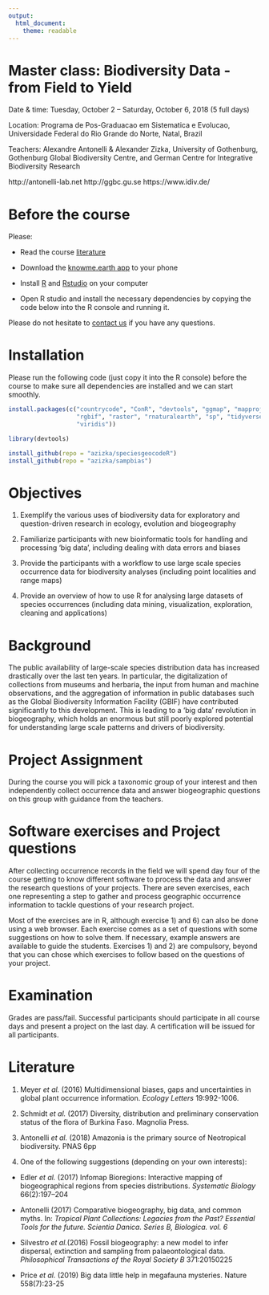 ```yaml
---
output: 
  html_document:
    theme: readable
---
```


# Master class: Biodiversity Data - from Field to Yield

Date & time: Tuesday, October 2 – Saturday, October 6, 2018 (5 full days)

Location: Programa de Pos-Graduacao em Sistematica e Evolucao, Universidade Federal do Rio Grande do Norte, Natal, Brazil

Teachers: Alexandre Antonelli & Alexander Zizka, University of Gothenburg, Gothenburg Global Biodiversity Centre, and 
German Centre for Integrative Biodiversity Research  

http://antonelli-lab.net   http://ggbc.gu.se    https://www.idiv.de/ 


# Before the course
Please:

* Read the course [literature](https://github.com/azizka/Biodiversity_Data_from_Field_to_Yield#literature)

* Download the [knowme.earth app](https://knowme.earth/) to your phone

* Install [R](https://cran.r-project.org/bin/) and [Rstudio](https://www.rstudio.com/products/rstudio/download/#download) on your computer

* Open R studio and install the necessary dependencies by copying the code below into the R console and running it. 

Please do not hesitate to [contact us](mailto:zizka.alexander@gmail.com) if you have any questions.


# Installation
Please run the following code (just copy it into the R console) before the course to make sure all dependencies are installed and we can start smoothly.

```r
install.packages(c("countrycode", "ConR", "devtools", "ggmap", "mapproj", "maps",
                   "rgbif", "raster", "rnaturalearth", "sp", "tidyverse",
                   "viridis"))

library(devtools)

install_github(repo = "azizka/speciesgeocodeR")
install_github(repo = "azizka/sampbias")
```


# Objectives
1.	Exemplify the various uses of biodiversity data for exploratory and question-driven research in ecology, evolution and biogeography 

2.	Familiarize participants with new bioinformatic tools for handling and processing ‘big data’, including dealing with data errors and biases 

3.	Provide the participants with a workflow to use large scale species occurrence data for biodiversity analyses (including point localities and range maps)

4.	Provide an overview of how to use R for analysing large datasets of species occurrences (including data mining, visualization, exploration, cleaning and applications)


# Background
The public availability of large-scale species distribution data has increased drastically over the last ten years. In particular, the digitalization of collections from museums and herbaria, the input from human and machine observations, and the aggregation of information in public databases such as the Global Biodiversity Information Facility (GBIF) have contributed significantly to this development. This is leading to a ‘big data’ revolution in biogeography, which holds an enormous but still poorly explored potential for understanding large scale patterns and drivers of biodiversity. 


# Project Assignment
During the course you will pick a taxonomic group of your interest and then independently collect occurrence data and answer biogeographic questions on this group with guidance from the teachers.


# Software exercises and Project questions
After collecting occurrence records in the field we will spend day four of the course getting to know different software to process the data and answer the research questions of your projects. There are seven exercises, each one representing a step to gather and process geographic occurrence information to tackle questions of your research project. 

Most of the exercises are in R, although exercise 1) and 6) can also be done using a web browser. Each exercise comes as a set of questions with some suggestions on how to solve them. If necessary, example answers are available to guide the students. Exercises 1) and 2) are compulsory, beyond that you can chose which exercises to follow based on the questions of your project.


# Examination
Grades are pass/fail. Successful participants should participate in all course days and present a project on the last day. A certification will be issued for all participants.


# Literature
1. Meyer *et al.* (2016) Multidimensional biases, gaps and uncertainties in global plant occurrence information. *Ecology Letters* 19:992-1006.

2. Schmidt *et al.* (2017) Diversity, distribution and preliminary conservation status of the flora of Burkina Faso. Magnolia Press.

3. Antonelli *et al.* (2018) Amazonia is the primary source of Neotropical biodiversity. PNAS 6pp

4. One of the following suggestions (depending on your own interests):

* Edler *et al.* (2017) Infomap Bioregions: Interactive mapping of biogeographical regions from species distributions. *Systematic Biology* 66(2):197–204

* Antonelli (2017) Comparative biogeography, big data, and common myths. In: *Tropical Plant Collections: Legacies from the Past? Essential Tools for the future. Scientia Danica. Series B, Biologica. vol. 6*

* Silvestro *et al.*(2016) Fossil biogeography: a new model to infer dispersal, extinction and sampling from palaeontological data. *Philosophical Transactions of the Royal Society B* 371:20150225

* Price *et al.* (2019) Big data little help in megafauna mysteries. Nature 558(7):23-25